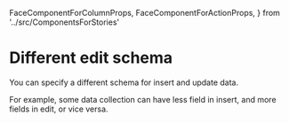 
  FaceComponentForColumnProps,
  FaceComponentForActionProps,
} from '../src/ComponentsForStories'

<Meta title="ReactCollectionManager/Different edit schema" component={ReactCollectionManager} />

# Different edit schema

You can specify a different schema for insert and update data.

For example, some data collection can have less field in insert, and more fields in edit, or vice versa.

<Preview>
  <Story name="Standard">
    <ReactCollectionManager
      title="Example"
      columns={columns}
      entries={entries}
      canAdd
      canEdit
      canDelete
      schema={schemaInsert}
      schemaEdit={schema}
    />
  </Story>
</Preview>
